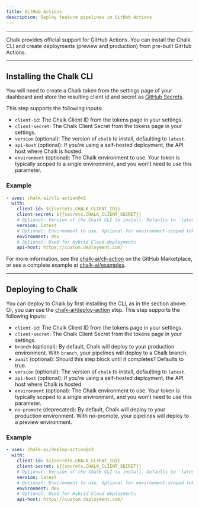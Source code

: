 ```yaml
---
title: GitHub Actions
description: Deploy feature pipelines in GitHub Actions
---
```


---

Chalk provides official support for GitHub Actions.
You can install the Chalk CLI and create deployments
(preview and production) from pre-built GitHub Actions.

---

## Installing the Chalk CLI

You will need to create a Chalk token from the settings
page of your dashboard and store the resulting client
id and secret as
[GitHub Secrets](https://docs.github.com/en/actions/security-guides/encrypted-secrets#creating-encrypted-secrets-for-a-repository).

This step supports the following inputs:

- `client-id`: The Chalk Client ID from the tokens page in your settings.
- `client-secret`: The Chalk Client Secret from the tokens page in your settings.
- `version` (optional): The version of `chalk` to install, defaulting to `latest`.
- `api-host` (optional): If you're using a self-hosted deployment, the API host where Chalk is hosted.
- `environment` (optional): The Chalk environment to use. Your token is typically scoped to a single environment, and you won't need to use this parameter.

### Example

```yaml
- uses: chalk-ai/cli-action@v2
  with:
    client-id: ${{secrets.CHALK_CLIENT_ID}}
    client-secret: ${{secrets.CHALK_CLIENT_SECRET}}
    # Optional: Version of the Chalk CLI to install. Defaults to `latest`
    version: latest
    # Optional: Environment to use. Optional for environment-scoped tokens.
    environment: dev
    # Optional: Used for Hybrid Cloud deployments
    api-host: https://custom.deployment.com/
```

For more information, see the [chalk-ai/cli-action](https://github.com/marketplace/actions/chalk-cli)
on the GitHub Marketplace,
or see a complete example at [chalk-ai/examples](https://github.com/chalk-ai/examples).

---

## Deploying to Chalk

You can deploy to Chalk by first installing the CLI, as in the section above.
Or, you can use the [chalk-ai/deploy-action](https://github.com/marketplace/actions/chalk-apply) step.
This step supports the following inputs:

- `client-id`: The Chalk Client ID from the tokens page in your settings.
- `client-secret`: The Chalk Client Secret from the tokens page in your settings.
- `branch` (optional): By default, Chalk will deploy to your production environment. With `branch`, your pipelines will deploy to a Chalk branch.
- `await` (optional): Should this step block until it completes? Defaults to true.
- `version` (optional): The version of `chalk` to install, defaulting to `latest`.
- `api-host` (optional): If you're using a self-hosted deployment, the API host where Chalk is hosted.
- `environment` (optional): The Chalk environment to use. Your token is typically scoped to a single environment, and you won't need to use this parameter.
- `no-promote` (deprecated): By default, Chalk will deploy to your production environment. With no-promote, your pipelines will deploy to a preview environment.

### Example

```yaml
- uses: chalk-ai/deploy-action@v2
  with:
    client-id: ${{secrets.CHALK_CLIENT_ID}}
    client-secret: ${{secrets.CHALK_CLIENT_SECRET}}
    # Optional: Version of the Chalk CLI to install. Defaults to `latest`
    version: latest
    # Optional: Environment to use. Optional for environment-scoped tokens.
    environment: dev
    # Optional: Used for Hybrid Cloud deployments
    api-host: https://custom.deployment.com/
```
